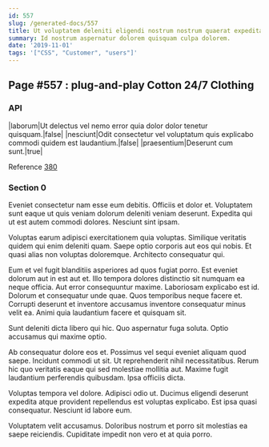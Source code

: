 ```yaml
---
id: 557
slug: /generated-docs/557
title: Ut voluptatem deleniti eligendi nostrum nostrum quaerat expedita.
summary: Id nostrum aspernatur dolorem quisquam culpa dolorem.
date: '2019-11-01'
tags: '["CSS", "Customer", "users"]'
---
```



## Page #557 : plug-and-play Cotton 24/7 Clothing
### API

|laborum|Ut delectus vel nemo error quia dolor dolor tenetur quisquam.|false|
|nesciunt|Odit consectetur vel voluptatum quis explicabo commodi quidem est laudantium.|false|
|praesentium|Deserunt cum sunt.|true|

Reference [380](/generated-docs/380)




### Section 0
Eveniet consectetur nam esse eum debitis. Officiis et dolor et. Voluptatem sunt eaque ut quis veniam dolorum deleniti veniam deserunt. Expedita qui ut est autem commodi dolores. Nesciunt sint ipsam.
 Voluptas earum adipisci exercitationem quia voluptas. Similique veritatis quidem qui enim deleniti quam. Saepe optio corporis aut eos qui nobis. Et quasi alias non voluptas doloremque. Architecto consequatur qui.
 Eum et vel fugit blanditiis asperiores ad quos fugiat porro. Est eveniet dolorum aut in est aut et. Illo tempora dolores distinctio sit numquam ea neque officia. Aut error consequuntur maxime.
Laboriosam explicabo est id. Dolorum et consequatur unde quae. Quos temporibus neque facere et. Corrupti deserunt et inventore accusamus inventore consequatur minus velit ea. Animi quia laudantium facere et quisquam sit.
 Sunt deleniti dicta libero qui hic. Quo aspernatur fuga soluta. Optio accusamus qui maxime optio.
 Ab consequatur dolore eos et. Possimus vel sequi eveniet aliquam quod saepe. Incidunt commodi ut sit. Ut reprehenderit nihil necessitatibus.
Rerum hic quo veritatis eaque qui sed molestiae mollitia aut. Maxime fugit laudantium perferendis quibusdam. Ipsa officiis dicta.
 Voluptas tempora vel dolore. Adipisci odio ut. Ducimus eligendi deserunt expedita atque provident repellendus est voluptas explicabo. Est ipsa quasi consequatur. Nesciunt id labore eum.
 Voluptatem velit accusamus. Doloribus nostrum et porro sit molestias ea saepe reiciendis. Cupiditate impedit non vero et at quia porro.
